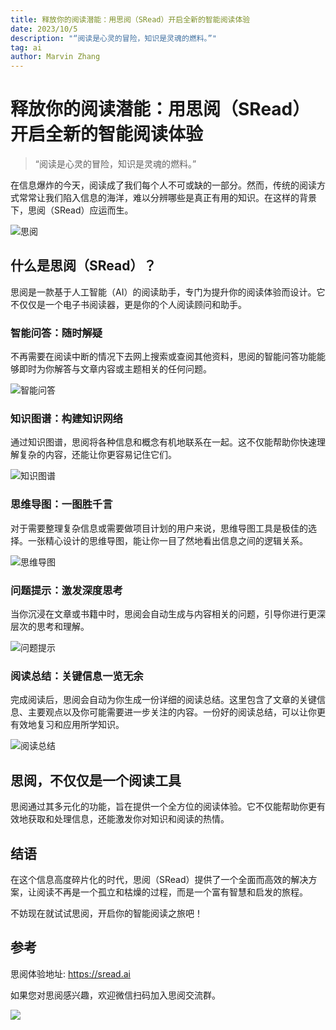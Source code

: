 ```yaml
---
title: 释放你的阅读潜能：用思阅（SRead）开启全新的智能阅读体验
date: 2023/10/5
description: "“阅读是心灵的冒险，知识是灵魂的燃料。”"
tag: ai
author: Marvin Zhang
---
```


# 释放你的阅读潜能：用思阅（SRead）开启全新的智能阅读体验

> “阅读是心灵的冒险，知识是灵魂的燃料。” 

在信息爆炸的今天，阅读成了我们每个人不可或缺的一部分。然而，传统的阅读方式常常让我们陷入信息的海洋，难以分辨哪些是真正有用的知识。在这样的背景下，思阅（SRead）应运而生。

![思阅](https://codao.crawlab.cn/images/2023-10-05-064056.png)

## 什么是思阅（SRead）？

思阅是一款基于人工智能（AI）的阅读助手，专门为提升你的阅读体验而设计。它不仅仅是一个电子书阅读器，更是你的个人阅读顾问和助手。

### 智能问答：随时解疑

不再需要在阅读中断的情况下去网上搜索或查阅其他资料，思阅的智能问答功能能够即时为你解答与文章内容或主题相关的任何问题。

![智能问答](https://codao.crawlab.cn/images/2023-10-05-064008.png)

### 知识图谱：构建知识网络

通过知识图谱，思阅将各种信息和概念有机地联系在一起。这不仅能帮助你快速理解复杂的内容，还能让你更容易记住它们。

![知识图谱](https://codao.crawlab.cn/images/2023-10-05-063938.png)

### 思维导图：一图胜千言

对于需要整理复杂信息或需要做项目计划的用户来说，思维导图工具是极佳的选择。一张精心设计的思维导图，能让你一目了然地看出信息之间的逻辑关系。

![思维导图](https://codao.crawlab.cn/images/2023-10-05-063753.png)

### 问题提示：激发深度思考

当你沉浸在文章或书籍中时，思阅会自动生成与内容相关的问题，引导你进行更深层次的思考和理解。

![问题提示](https://codao.crawlab.cn/images/2023-10-05-064125.png)

### 阅读总结：关键信息一览无余

完成阅读后，思阅会自动为你生成一份详细的阅读总结。这里包含了文章的关键信息、主要观点以及你可能需要进一步关注的内容。一份好的阅读总结，可以让你更有效地复习和应用所学知识。

![阅读总结](https://codao.crawlab.cn/images/2023-10-05-064324.png)

## 思阅，不仅仅是一个阅读工具

思阅通过其多元化的功能，旨在提供一个全方位的阅读体验。它不仅能帮助你更有效地获取和处理信息，还能激发你对知识和阅读的热情。

## 结语

在这个信息高度碎片化的时代，思阅（SRead）提供了一个全面而高效的解决方案，让阅读不再是一个孤立和枯燥的过程，而是一个富有智慧和启发的旅程。

不妨现在就试试思阅，开启你的智能阅读之旅吧！

## 参考

思阅体验地址: https://sread.ai

如果您对思阅感兴趣，欢迎微信扫码加入思阅交流群。

![](https://codao.crawlab.cn/images/2023-10-05-064551.png)